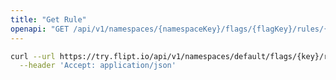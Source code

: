 ```yaml
---
title: "Get Rule"
openapi: "GET /api/v1/namespaces/{namespaceKey}/flags/{flagKey}/rules/{id}"
---
```


<RequestExample>

```bash
curl --url https://try.flipt.io/api/v1/namespaces/default/flags/{key}/rules/{id} \
  --header 'Accept: application/json'
```

</RequestExample>

